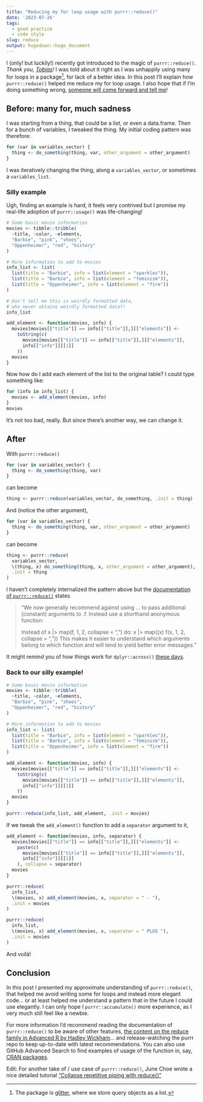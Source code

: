 ```yaml
---
title: "Reducing my for loop usage with purrr::reduce()"
date: '2023-07-26'
tags:
  - good practice
  - code style
slug: reduce
output: hugodown::hugo_document
---
```


I (only! but luckily!) recently got introduced to the magic of `purrr::reduce()`. _Thank you, [Tobias](https://github.com/TSchiefer)!_
I was told about it right as I was unhappily using many for loops in a package[^glitter], for lack of a better idea. 
In this post I'll explain how `purrr::reduce()` helped me reduce my for loop usage. 
I also hope that if I'm doing something wrong, [someone will come forward and tell me](https://xkcd.com/386/)!

## Before: many for, much sadness

I was starting from a thing, that could be a list, or even a data.frame.
Then for a bunch of variables, I tweaked the thing.
My initial coding pattern was therefore:

```r
for (var in variables_vector) {
  thing <- do_something(thing, var, other_argument = other_argument)
}
```

I was iteratively changing the thing, along a `variables_vector`, or sometimes a `variables_list`.

### Silly example

Ugh, finding an example is hard, it feels very contrived but I promise my real-life adoption of `purrr::usage()` was life-changing!

```r
# Some basic movie information
movies <- tibble::tribble(
  ~title, ~color, ~elements,
  "Barbie", "pink", "shoes",
  "Oppenheimer", "red", "history"
)

# More information to add to movies
info_list <- list(
  list(title = "Barbie", info = list(element = "sparkles")),
  list(title = "Barbie", info = list(element = "feminism")),
  list(title = "Oppenheimer", info = list(element = "fire"))
)

# Don't tell me this is weirdly formatted data,
# who never obtains weirdly formatted data?!
info_list

add_element <- function(movies, info) {
  movies[movies[["title"]] == info[["title"]],][["elements"]] <-
    toString(c(
      movies[movies[["title"]] == info[["title"]],][["elements"]],
      info[["info"]][[1]]
    ))
  movies
}
```

Now how do I add each element of the list to the original table?
I could type something like:

```r
for (info in info_list) {
  movies <- add_element(movies, info)
}
movies
```

It's not too bad, really.
But since there's another way, we can change it.

## After

With `purrr::reduce()`

```r
for (var in variables_vector) {
  thing <- do_something(thing, var)
}
```

can become

```r
thing <- purrr::reduce(variables_vector, do_something, .init = thing)
``` 

And (notice the other argument),

```r
for (var in variables_vector) {
  thing <- do_something(thing, var, other_argument = other_argument)
}
```

can become

```r
thing <- purrr::reduce(
  variables_vector, 
  \(thing, x) do_something(thing, x, other_argument = other_argument), 
  .init = thing
)
``` 

I haven't completely internalized the pattern above but the [documentation of `purrr::reduce()`](https://purrr.tidyverse.org/reference/reduce.html#arguments) states

> "We now generally recommend against using ... to pass additional (constant) arguments to .f. Instead use a shorthand anonymous function:
> 
> Instead of
> x |> map(f, 1, 2, collapse = ",")
> do:
> x |> map(\(x) f(x, 1, 2, collapse = ","))
> This makes it easier to understand which arguments belong to which function and will tend to yield better error messages."

It might remind you of how things work for `dplyr::across()` [these days](https://mastodon.social/deck/@blasbenito@fosstodon.org/110745684166845628).

### Back to our silly example!

```r
# Some basic movie information
movies <- tibble::tribble(
  ~title, ~color, ~elements,
  "Barbie", "pink", "shoes",
  "Oppenheimer", "red", "history"
)

# More information to add to movies
info_list <- list(
  list(title = "Barbie", info = list(element = "sparkles")),
  list(title = "Barbie", info = list(element = "feminism")),
  list(title = "Oppenheimer", info = list(element = "fire"))
)

add_element <- function(movies, info) {
  movies[movies[["title"]] == info[["title"]],][["elements"]] <-
    toString(c(
      movies[movies[["title"]] == info[["title"]],][["elements"]],
      info[["info"]][[1]]
    ))
  movies
}

purrr::reduce(info_list, add_element, .init = movies)
```

If we tweak the `add_element()` function to add a `separator` argument to it,

```r
add_element <- function(movies, info, separator) {
  movies[movies[["title"]] == info[["title"]],][["elements"]] <-
    paste(c(
      movies[movies[["title"]] == info[["title"]],][["elements"]],
      info[["info"]][[1]]
    ), collapse = separator)
  movies
}

purrr::reduce(
  info_list, 
  \(movies, x) add_element(movies, x, separator = " - "), 
  .init = movies
)

purrr::reduce(
  info_list, 
  \(movies, x) add_element(movies, x, separator = " PLUS "), 
  .init = movies
)
```

And voilà!

## Conclusion

In this post I presented my approximate understanding of `purrr::reduce()`,
that helped me avoid writing some for loops and instead more elegant code... or at least helped me understand a pattern that in the future I could use elegantly.
I can only hope I `purrr::accumulate()` more experience, as I very much still feel like a newbie.

For more information I'd recommend reading the documentation of `purrr::reduce()` to be aware of other features, [the content on the reduce family in Advanced R by Hadley Wickham](https://adv-r.hadley.nz/functionals.html#reduce)... and release-watching the purrr repo to keep up-to-date with latest recommendations.
You can also use GitHub Advanced Search to find examples of usage of the function in, say, [CRAN packages](https://github.com/search?q=purrr%3A%3Areduce+org%3Acran&type=code).

Edit: For another take of / use case of `purrr::reduce()`, June Choe wrote a nice detailed tutorial ["Collapse repetitive piping with reduce()"](https://yjunechoe.github.io/posts/2020-12-13-collapse-repetitive-piping-with-reduce/)

[^glitter]: The package is [glitter](https://github.com/lvaudor/glitter), where we store query objects as a list.